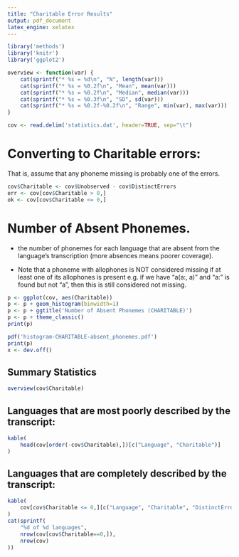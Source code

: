 ```yaml
---
title: "Charitable Error Results"
output: pdf_document
latex_engine: xelatex
---
```


```r
library('methods')
library('knitr')
library('ggplot2')

overview <- function(var) {
    cat(sprintf("* %s = %d\n", "N", length(var)))
    cat(sprintf("* %s = %0.2f\n", "Mean", mean(var)))
    cat(sprintf("* %s = %0.2f\n", "Median", median(var)))
    cat(sprintf("* %s = %0.3f\n", "SD", sd(var)))
    cat(sprintf("* %s = %0.2f-%0.2f\n", "Range", min(var), max(var)))
}

cov <- read.delim('statistics.dat', header=TRUE, sep="\t")

```

# Converting to Charitable errors:

That is, assume that any phoneme missing is probably one of the errors.

```r
cov$Charitable <- cov$Unobserved - cov$DistinctErrors 
err <- cov[cov$Charitable > 0,]
ok <- cov[cov$Charitable <= 0,]
```

# Number of Absent Phonemes.

- the number of phonemes for each language that are absent from the language's transcription (more absences means poorer coverage).

- Note that a phoneme with allophones is NOT considered missing if at least one of its allophones is present e.g. if we have
  "a(a:, a)" and "a:" is found but not "a", then this is still considered not missing.

```r
p <- ggplot(cov, aes(Charitable))
p <- p + geom_histogram(binwidth=1)
p <- p + ggtitle('Number of Absent Phonemes (CHARITABLE)')
p <- p + theme_classic()
print(p)

pdf('histogram-CHARITABLE-absent_phonemes.pdf')
print(p)
x <- dev.off()
```




## Summary Statistics

```r
overview(cov$Charitable)
```

## Languages that are most poorly described by the transcript:

```r
kable(
    head(cov[order(-cov$Charitable),])[c("Language", "Charitable")]
)
```

## Languages that are completely described by the transcript:

```r
kable(
    cov[cov$Charitable <= 0,][c("Language", "Charitable", "DistinctErrors")]
)
cat(sprintf(
    "%d of %d languages",   
    nrow(cov[cov$Charitable==0,]),
    nrow(cov)
))
```

\clearpage



